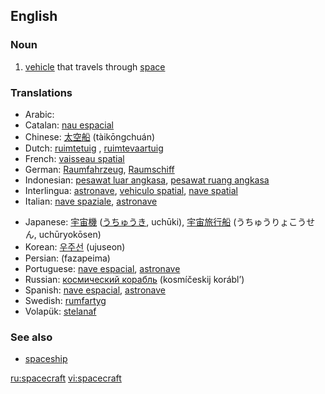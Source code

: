 ==English==

===Noun===
{{en-noun}}

# [[vehicle]] that travels through [[space]]

===Translations===
{{top}}
*Arabic: {{ARchar|[[السفينة الفضائية]]}} {{Unicode|(as-safína l-faɖa’íyya)}}
*Catalan: [[nau espacial]]
*Chinese: [[太空船]] (tàikōngchuán)
*Dutch: [[ruimtetuig]] {{n}}, [[ruimtevaartuig]]
*French: [[vaisseau spatial]] {{m}}
*German: [[Raumfahrzeug]], [[Raumschiff]]
*Indonesian: [[pesawat luar angkasa]], [[pesawat ruang angkasa]]
*Interlingua: [[astronave]], [[vehiculo spatial]], [[nave spatial]]
*Italian: [[nave spaziale]], [[astronave]]
{{mid}}
*Japanese: [[宇宙機]] ([[うちゅうき]], uchūki), [[宇宙旅行船]] (うちゅうりょこうせん, uchūryokōsen)
*Korean: [[우주선]] (ujuseon)
*Persian: {{FAchar|[[فضاپیما]]}} (fazapeima)
*Portuguese: [[nave espacial]], [[astronave]]
*Russian: [[космический корабль]] (kosmíčeskij korábl’) {{m}}
*Spanish: [[nave espacial]], [[astronave]]
*Swedish: [[rumfartyg]]
*Volapük: [[stelanaf]]
{{bottom}}

===See also===
*[[spaceship]]

[[ru:spacecraft]]
[[vi:spacecraft]]